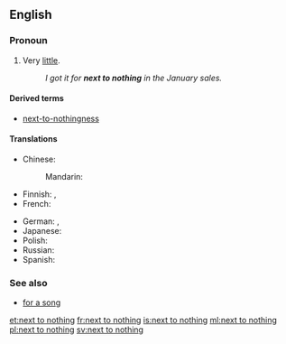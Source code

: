 ==English==

===Pronoun===
{{en-pron|head=[[next to]] [[nothing]]}}

# {{context|idiomatic|lang=en}} Very [[little#Determiner|little]].
#: ''I got it for '''next to nothing''' in the January sales.''

====Derived terms====
* [[next-to-nothingness]]

====Translations====
{{trans-top|very little}}
* Chinese:
*: Mandarin: {{t|cmn|微乎其微|tr=wēihūqíwēi|sc=Hani}}
* Finnish: {{t-SOP|fi|[[melkein]] [[ilmaiseksi]]}} {{qualifier|of money, "almost free"}}, {{t|fi|yhtä tyhjän kanssa}} 
* French: {{t+|fr|trois fois rien}}
{{trans-mid}}
* German: {{t|de|so gut wie nichts}}, {{t|de|fast nichts}}
* Japanese: {{t|ja|ほとんど何もない|tr=ほとんどなにもない, hotondo nani mo nai|sc=Jpan}}
* Polish: {{t|pl|prawie nic}}
* Russian: {{t|ru|почти ничего|tr=počtí ničevó|sc=Cyrl}}
* Spanish: {{t-|es|casi nada}}
{{trans-bottom}}

===See also===
* [[for a song]]

[[et:next to nothing]]
[[fr:next to nothing]]
[[is:next to nothing]]
[[ml:next to nothing]]
[[pl:next to nothing]]
[[sv:next to nothing]]